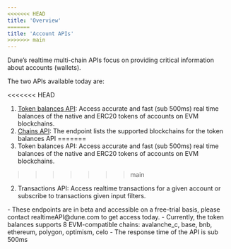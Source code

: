 ```yaml
---
<<<<<<< HEAD
title: 'Overview'
=======
title: 'Account APIs'
>>>>>>> main
---
```


Dune’s realtime multi-chain APIs focus on providing critical information about accounts (wallets).

The two APIs available today are:

<<<<<<< HEAD
1. [Token balances API](./balances): Access accurate and fast (sub 500ms) real time balances of the native and ERC20 tokens of accounts on EVM blockchains.
2. [Chains API](./chains): The endpoint lists the supported blockchains for the token balances API
=======
1. Token balances API: Access accurate and fast (sub 500ms) real time balances of the native and ERC20 tokens of accounts on EVM blockchains.
>>>>>>> main
2. Transactions API: Access realtime transactions for a given account or subscribe to transactions given input filters.

<Note> 
- These endpoints are in beta and accessible on a free-trial basis, please contact realtimeAPI@dune.com to get access today. 
</Note>
<Tip>
    - Currently, the token balances supports 8 EVM-compatible chains: avalanche_c, base, bnb, ethereum, polygon, optimism, celo
    - The response time of the API is sub 500ms 
</Tip>